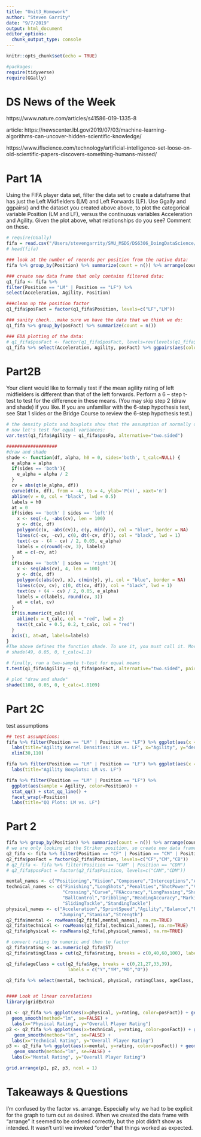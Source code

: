 ```yaml
---
title: "Unit3_Homework"
author: "Steven Garrity"
date: "9/7/2019"
output: html_document
editor_options: 
  chunk_output_type: console
---
```


```r
knitr::opts_chunk$set(echo = TRUE)

#packages:
require(tidyverse)
require(GGally)
```

# DS News of the Week
https://www.nature.com/articles/s41586-019-1335-8

article: https://newscenter.lbl.gov/2019/07/03/machine-learning-algorithms-can-uncover-hidden-scientific-knowledge/

https://www.iflscience.com/technology/artificial-intelligence-set-loose-on-old-scientific-papers-discovers-something-humans-missed/

# Part 1A
Using the FIFA player data set, filter the data set to create a dataframe that has just the Left Midfielders (LM) and Left Forwards (LF). Use Ggally and ggpairs() and the dataset you created above above, to plot the categorical variable Position (LM and LF), versus the continuous variables Acceleration and Agility. Given the plot above, what relationships do you see?  Comment on these.
```r
# require(GGally)
fifa = read.csv("/Users/stevengarrity/SMU_MSDS/DS6306_DoingDataScience/DDS_Git/Unit 3/FIFA Players.csv", header = TRUE)
# head(fifa)

### look at the number of records per position from the native data:
fifa %>% group_by(Position) %>% summarize(count = n()) %>% arrange(count) %>% print(n=30)

### create new data frame that only contains filtered data:
q1_fifa <- fifa %>%
filter(Position == "LM" | Position == "LF") %>%
select(Acceleration, Agility, Position) 

###clean up the position factor
q1_fifa$posFact = factor(q1_fifa$Position, levels=c("LF","LM"))

### sanity check...make sure we have the data that we think we do:
q1_fifa %>% group_by(posFact) %>% summarize(count = n())

### EDA plotting of the data:
# q1_fifa$posFact <- factor(q1_fifa$posFact, levels=rev(levels(q1_fifa$posFact)))
q1_fifa %>% select(Acceleration, Agility, posFact) %>% ggpairs(aes(color=posFact, alpha=0.2)) + ggtitle("LM vs LF EDA")
```

# Part2B
Your client would like to formally test if the mean agility rating of left midfielders is different than that of the left forwards.  Perform a 6 – step t-test to test for the difference in these means.  (You may skip step 2 (draw and shade) if you like.  If you are unfamiliar with the 6-step hypothesis test, see Stat 1 slides or the Bridge Course to review the 6-step hypothesis test.)
```r
# the density plots and boxplots show that the assumption of normally distributed samples appears to be valid (there is some left skew in both distributions, so we should use some caution in interpretation)
# now let's test for equal variances:
var.test(q1_fifa$Agility ~ q1_fifa$posFa, alternative="two.sided")

###################
#draw and shade
shade <- function(df, alpha, h0 = 0, sides='both', t_calc=NULL) {
  e_alpha = alpha
  if(sides == 'both'){
    e_alpha = alpha / 2
  }
  cv = abs(qt(e_alpha, df))
  curve(dt(x, df), from = -4, to = 4, ylab='P(x)', xaxt='n') 
  abline(v = 0, col = "black", lwd = 0.5)
  labels = h0
  at = 0
  if(sides == 'both' | sides == 'left'){
    x <- seq(-4, -abs(cv), len = 100) 
    y <- dt(x, df)
    polygon(c(x, -abs(cv)), c(y, min(y)), col = "blue", border = NA)
    lines(c(-cv, -cv), c(0, dt(-cv, df)), col = "black", lwd = 1)
    text(-cv - (4 - cv) / 2, 0.05, e_alpha)
    labels = c(round(-cv, 3), labels)
    at = c(-cv, at)
  }
  if(sides == 'both' | sides == 'right'){
    x <- seq(abs(cv), 4, len = 100)
    y <- dt(x, df)
    polygon(c(abs(cv), x), c(min(y), y), col = "blue", border = NA)
    lines(c(cv, cv), c(0, dt(cv, df)), col = "black", lwd = 1)
    text(cv + (4 - cv) / 2, 0.05, e_alpha)
    labels = c(labels, round(cv, 3))
    at = c(at, cv)
  }
  if(is.numeric(t_calc)){
    abline(v = t_calc, col = "red", lwd = 2)
    text(t_calc + 0.5, 0.2, t_calc, col = "red")
  }
  axis(1, at=at, labels=labels)
}
#The above defines the function shade. To use it, you must call it. More examples are in the comments above.
# shade(49, 0.05, 0, t_calc=1.1)

# finally, run a two-sample t-test for equal means
t.test(q1_fifa$Agility ~ q1_fifa$posFact, alternative="two.sided", paired=FALSE, var.equal=TRUE, conf.level = 0.95)

# plot "draw and shade"
shade(1108, 0.05, 0, t_calc=1.8109)
```

# Part 2C
test assumptions
```r
## test assumptions:
fifa %>% filter(Position == "LM" | Position == "LF") %>% ggplot(aes(x = Agility, fill = Position)) + geom_density() + facet_wrap(~Position) + 
  labs(title="Agility Kernel Densities: LM vs. LF", x="Agility", y="density") +
  xlim(30,110)

fifa %>% filter(Position == "LM" | Position == "LF") %>% ggplot(aes(x = Position, y = Agility, fill = Position)) + geom_boxplot() + 
  labs(title="Agility Boxplots: LM vs. LF")

fifa %>% filter(Position == "LM" | Position == "LF") %>% 
  ggplot(aes(sample = Agility, color=Position)) + 
  stat_qq() + stat_qq_line() +
  facet_wrap(~Position)
  labs(title="QQ Plots: LM vs. LF")
```

# Part 2
```r
fifa %>% group_by(Position) %>% summarize(count = n()) %>% arrange(count) %>% print(n=30)
# we are only looking at the Striker position, so create new data frame
q2_fifa <- fifa %>% filter(Position == "CF" | Position == "CM" | Position == "CB")
q2_fifa$posFact = factor(q2_fifa$Position, levels=c("CF","CM","CB"))
# q2_fifa <- fifa %>% filter(Position == "CAM" | Position == "CDM")
# q2_fifa$posFact = factor(q2_fifa$Position, levels=c("CAM","CDM"))

mental_names <- c("Positioning","Vision","Composure","Interceptions","Aggression")
technical_names <- c("Finishing","LongShots","Penalties","ShotPower","Volleys",
                     "Crossing","Curve","FKAccuracy","LongPassing","ShortPassing",
                     "BallControl","Dribbling","HeadingAccuracy","Marking",
                     "SlidingTackle","StandingTackle")
physical_names <- c("Acceleration","SprintSpeed","Agility","Balance","Reactions",
                    "Jumping","Stamina","Strength")
q2_fifa$mental <- rowMeans(q2_fifa[,mental_names], na.rm=TRUE)
q2_fifa$technical <- rowMeans(q2_fifa[,technical_names], na.rm=TRUE)
q2_fifa$physical <- rowMeans(q2_fifa[,physical_names], na.rm=TRUE)

# convert rating to numeric and then to factor
q2_fifa$rating <- as.numeric(q2_fifa$ST)
q2_fifa$ratingClass = cut(q2_fifa$rating, breaks = c(0,40,60,100), labels = c("Low","Medium","High"))

q2_fifa$ageClass = cut(q2_fifa$Age, breaks = c(0,21,27,33,39), 
                       labels = c("Y","YM","MO","O"))

q2_fifa %>% select(mental, technical, physical, ratingClass, ageClass, posFact) %>%  ggpairs(aes(color=posFact, alpha=0.5))


#### Look at linear correlations
library(gridExtra)

p1 <- q2_fifa %>% ggplot(aes(x=physical, y=rating, color=posFact)) + geom_point(size=0.5, alpha=0.5) +
  geom_smooth(method="lm", se=FALSE) +
  labs(x="Physical Rating", y="Overall Player Rating")
p2 <- q2_fifa %>% ggplot(aes(x=technical, y=rating, color=posFact)) + geom_point(size=0.5, alpha=0.5) +
   geom_smooth(method="lm", se=FALSE) +
  labs(x="Technical Rating", y="Overall Player Rating")
p3 <- q2_fifa %>% ggplot(aes(x=mental, y=rating, color=posFact)) + geom_point(size=0.5, alpha=0.5) +
   geom_smooth(method="lm", se=FALSE) +
  labs(x="Mental Rating", y="Overall Player Rating")

grid.arrange(p1, p2, p3, ncol = 1)
```

# Takeaways & Questions
I'm confused by the factor vs. arrange. Especially why we had to be explicit for the graph to turn out as desired. When we created the data frame with "arrange" it seemed to be ordered correctly, but the plot didn't show as intended. It wasn't until we invoked "order" that things worked as expected.

